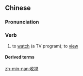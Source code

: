 {{also|收视}}
==Chinese==
{{zh-forms|s=收视}}

===Pronunciation===
{{zh-pron
|m=shōushì
|c=sau1 si6
|mn=siu-sī
|cat=v
}}

===Verb===
{{zh-verb}}

# {{lb|zh|formal}} to [[watch]] (a TV program); to [[view]]

====Derived terms====
{{zh-der|收視率}}

[[zh-min-nan:收視]]